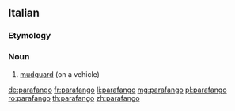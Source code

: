 ==Italian==

===Etymology===
{{prefix|para|fango|lang=it}}

===Noun===
{{it-noun|parafang|m|o|hi}}

# [[mudguard]] (on a vehicle)

[[de:parafango]]
[[fr:parafango]]
[[li:parafango]]
[[mg:parafango]]
[[pl:parafango]]
[[ro:parafango]]
[[th:parafango]]
[[zh:parafango]]